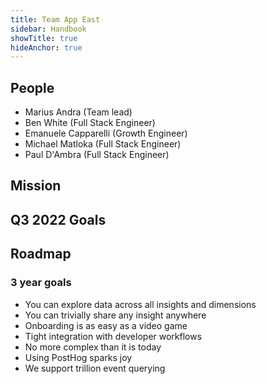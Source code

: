 ```yaml
---
title: Team App East
sidebar: Handbook
showTitle: true
hideAnchor: true
---
```



## People

- Marius Andra (Team lead)
- Ben White (Full Stack Engineer)
- Emanuele Capparelli (Growth Engineer)
- Michael Matloka (Full Stack Engineer)
- Paul D'Ambra (Full Stack Engineer)

## Mission

<Mission />

## Q3 2022 Goals


<Objectives />


## Roadmap

### 3 year goals
* You can explore data across all insights and dimensions
* You can trivially share any insight anywhere
* Onboarding is as easy as a video game
* Tight integration with developer workflows
* No more complex than it is today
* Using PostHog sparks joy
* We support trillion event querying
